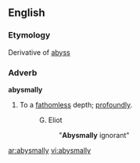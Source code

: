 ==English==

===Etymology===
Derivative of [[abyss]]

===Adverb===
'''abysmally'''

# {{rfquote-sense}} {{negative}} To a [[fathomless]] depth; [[profoundly]].
#:G. Eliot
#:: "'''Abysmally''' ignorant" 

[[ar:abysmally]]
[[vi:abysmally]]